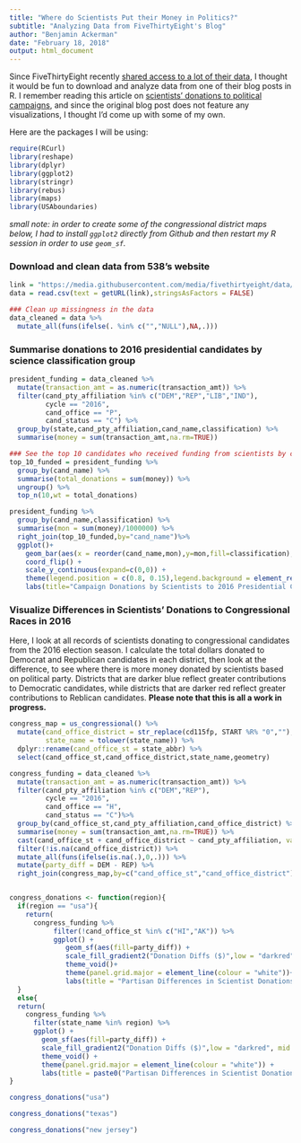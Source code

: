 ```yaml
---
title: "Where do Scientists Put their Money in Politics?"
subtitle: "Analyzing Data from FiveThirtyEight's Blog"
author: "Benjamin Ackerman"
date: "February 18, 2018"
output: html_document
---
```


Since FiveThirtyEight recently [shared access to a lot of their data](https://data.fivethirtyeight.com), I thought it would be fun to download and analyze data from one of their blog posts in R.  I remember reading this article on [scientists' donations to political campaigns](https://fivethirtyeight.com/features/when-scientists-donate-to-politicians-its-usually-to-democrats/), and since the original blog post does not feature any visualizations, I thought I'd come up with some of my own.

Here are the packages I will be using:
```r
require(RCurl)
library(reshape)
library(dplyr)
library(ggplot2)
library(stringr)
library(rebus)
library(maps)
library(USAboundaries)
```
*small note: in order to create some of the congressional district maps below, I had to install `ggplot2` directly from Github and then restart my R session in order to use `geom_sf`.*

### Download and clean data from 538's website
```r
link = "https://media.githubusercontent.com/media/fivethirtyeight/data/master/science-giving/science_federal_giving.csv"
data = read.csv(text = getURL(link),stringsAsFactors = FALSE)

### Clean up missingness in the data
data_cleaned = data %>% 
  mutate_all(funs(ifelse(. %in% c("","NULL"),NA,.)))
```

### Summarise donations to 2016 presidential candidates by science classification group
```r
president_funding = data_cleaned %>% 
  mutate(transaction_amt = as.numeric(transaction_amt)) %>% 
  filter(cand_pty_affiliation %in% c("DEM","REP","LIB","IND"),
         cycle == "2016",
         cand_office == "P",
         cand_status == "C") %>% 
  group_by(state,cand_pty_affiliation,cand_name,classification) %>% 
  summarise(money = sum(transaction_amt,na.rm=TRUE))

### See the top 10 candidates who received funding from scientists by classification
top_10_funded = president_funding %>% 
  group_by(cand_name) %>% 
  summarise(total_donations = sum(money)) %>% 
  ungroup() %>% 
  top_n(10,wt = total_donations)

president_funding %>% 
  group_by(cand_name,classification) %>% 
  summarise(mon = sum(money)/1000000) %>% 
  right_join(top_10_funded,by="cand_name")%>%
  ggplot()+
    geom_bar(aes(x = reorder(cand_name,mon),y=mon,fill=classification),stat='identity') + 
    coord_flip() +
    scale_y_continuous(expand=c(0,0)) + 
    theme(legend.position = c(0.8, 0.15),legend.background = element_rect(fill="white")) +
    labs(title="Campaign Donations by Scientists to 2016 Presidential Candidates", x = "Presidential Candidate",y = "Total Donations Received ($, millions)")
```

### Visualize Differences in Scientists' Donations to Congressional Races in 2016
Here, I look at all records of scientists donating to congressional candidates from the 2016 election season.  I calculate the total dollars donated to Democrat and Republican candidates in each district, then look at the difference, to see where there is more money donated by scientists based on political party.  Districts that are darker blue reflect greater contributions to Democratic candidates, while districts that are darker red reflect greater contributions to Reblican candidates.  **Please note that this is all a work in progress.**
```r
congress_map = us_congressional() %>% 
  mutate(cand_office_district = str_replace(cd115fp, START %R% "0",""),
         state_name = tolower(state_name)) %>% 
  dplyr::rename(cand_office_st = state_abbr) %>% 
  select(cand_office_st,cand_office_district,state_name,geometry)

congress_funding = data_cleaned %>% 
  mutate(transaction_amt = as.numeric(transaction_amt)) %>% 
  filter(cand_pty_affiliation %in% c("DEM","REP"),
         cycle == "2016",
         cand_office == "H",
         cand_status == "C")%>% 
  group_by(cand_office_st,cand_pty_affiliation,cand_office_district) %>% 
  summarise(money = sum(transaction_amt,na.rm=TRUE)) %>% 
  cast(cand_office_st + cand_office_district ~ cand_pty_affiliation, value="money") %>% 
  filter(!is.na(cand_office_district)) %>% 
  mutate_all(funs(ifelse(is.na(.),0,.))) %>% 
  mutate(party_diff = DEM - REP) %>% 
  right_join(congress_map,by=c("cand_office_st","cand_office_district"))


congress_donations <- function(region){
  if(region == "usa"){
    return(
      congress_funding %>% 
           filter(!cand_office_st %in% c("HI","AK")) %>% 
           ggplot() + 
              geom_sf(aes(fill=party_diff)) +
              scale_fill_gradient2("Donation Diffs ($)",low = "darkred", mid = "white", high = "darkblue")+
              theme_void()+
              theme(panel.grid.major = element_line(colour = "white"))+
              labs(title = "Partisan Differences in Scientist Donations to 2016 Congressional Races"))
  }
  else{
  return(
    congress_funding %>% 
      filter(state_name %in% region) %>% 
      ggplot() + 
        geom_sf(aes(fill=party_diff)) +
        scale_fill_gradient2("Donation Diffs ($)",low = "darkred", mid = "white", high = "darkblue") +
        theme_void() +
        theme(panel.grid.major = element_line(colour = "white")) +
        labs(title = paste0("Partisan Differences in Scientist Donations to 2016 Congressional Races in ",region)))}
}

congress_donations("usa")

congress_donations("texas")

congress_donations("new jersey")
```

